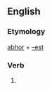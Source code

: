 ==English==

===Etymology===
[[abhor]] + [[-est]]

===Verb===
{{head|en}}

# {{context|archaic|lang=en}} {{en-archaic second-person singular of|abhor}}